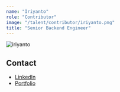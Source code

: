 ```yaml
---
name: "Iriyanto"
role: "Contributor"
image: "/talent/contributor/iriyanto.png"
title: "Senior Backend Engineer"
---
```


![iriyanto](/talent/contributor/iriyanto.png)

## Contact

- [LinkedIn](https://www.linkedin.com/in/iriyanto)
- [Portfolio](https://iriyanto.com)
